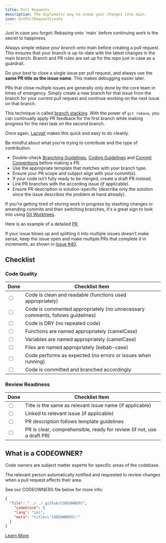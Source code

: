 ```yaml
---
title: Pull Requests
description: The diplomatic way to sneak your changes into main.
icon: GitPullRequestCreate
---
```



<Callout>
  Just in case you forgot: Rebasing onto `main` before continuing work is the
  secret to happiness.
</Callout>

Always simple rebase your branch onto main before creating a pull request. This ensures that your branch is up-to-date with the latest changes in the main branch. Branch and PR rules are set up for the repo just in case as a guardrail.

Do your best to close a single issue per pull request, and always use the **same PR title as the issue name**. This makes debugging easier later.

<Callout>
PRs that close multiple issues are generally only done by the core team in times of emergency.
</Callout>

<Accordions>
<Accordion title="What if this issue blocks the next issue I want to work on?">
Simply create a new branch for that issue from the branch for your current pull request and continue working on the next issue on that branch.

This technique is called [branch stacking](https://medium.com/@lneves12/git-how-to-stack-multiple-git-branches-and-rebase-them-like-a-pro-91c0cdf67ef). With the power of `git rebase`, you can continually apply PR feedback for the first branch while making progress for the next task on the second branch.

Once again, [Lazygit](https://github.com/jesseduffield/lazygit) makes this quick and easy to do cleanly.
</Accordion>
</Accordions>

Be mindful about what you're trying to contribute and the type of contribution.
- Double-check [Branching Guidelines](/docs/contribution-guidelines/branching-guidelines), [Coding Guidelines](/docs/contribution-guidelines/coding-guidelines) and [Commit Conventions](/docs/contribution-guidelines/conventional-commits) before making a PR.
- Use the appropriate template that matches with your branch type.
- Ensure your PR scope and subject align with your commit(s).
- If your code isn’t fully ready to be merged, create a draft PR instead.
- Link PR branches with the according issue (if applicable).
- Ensure PR description is solution-specific (describe only the solution since the issue describes the problem at hand already).

If you're getting tired of storing work in progress by stashing changes or amending commits and then switching branches, it's a great sign to look into using [Git Worktrees](https://www.theserverside.com/blog/Coffee-Talk-Java-News-Stories-and-Opinions/Use-this-git-worktree-add-example-and-never-switch-branches-again).

Here is an example of a detailed [PR](https://github.com/cuhacking/2025/pull/60).

If your issue blows up and splitting it into multiple issues doesn't make sense, keep the issue open and make multiple PRs that complete it in increments, as shown in [Issue #40](https://github.com/cuhacking/2025/issues/40).

## Checklist

### **Code Quality**

<table>
  <thead>
    <tr>
      <th>Done</th>
      <th>Checklist Item</th>
    </tr>
  </thead>
  <tbody>
    <tr>
      <td><input type="checkbox" /></td>
      <td>Code is clean and readable (functions used appropriately)</td>
    </tr>
    <tr>
      <td><input type="checkbox" /></td>
      <td>Code is commented appropriately (no unnecessary comments, follows guidelines)</td>
    </tr>
    <tr>
      <td><input type="checkbox" /></td>
      <td>Code is DRY (no repeated code)</td>
    </tr>
    <tr>
      <td><input type="checkbox" /></td>
      <td>Functions are named appropriately (camelCase)</td>
    </tr>
    <tr>
      <td><input type="checkbox" /></td>
      <td>Variables are named appropriately (camelCase)</td>
    </tr>
    <tr>
      <td><input type="checkbox" /></td>
      <td>Files are named appropriately (kebab-case)</td>
    </tr>
    <tr>
      <td><input type="checkbox" /></td>
      <td>Code performs as expected (no errors or issues when running)</td>
    </tr>
    <tr>
      <td><input type="checkbox" /></td>
      <td>Code is committed and branched accordingly</td>
    </tr>
  </tbody>
</table>

### **Review Readiness**

<table>
  <thead>
    <tr>
      <th>Done</th>
      <th>Checklist Item</th>
    </tr>
  </thead>
  <tbody>
    <tr>
      <td><input type="checkbox" /></td>
      <td>Title is the same as relevant issue name (if applicable)</td>
    </tr>
    <tr>
      <td><input type="checkbox" /></td>
      <td>Linked to relevant issue (if applicable)</td>
    </tr>
    <tr>
      <td><input type="checkbox" /></td>
      <td>PR description follows template guidelines</td>
    </tr>
    <tr>
      <td><input type="checkbox" /></td>
      <td>PR is clear, comprehensible, ready for review (if not, use a draft PR)</td>
    </tr>
  </tbody>
</table>


## What is a CODEOWNER?

Code owners are subject matter experts for specific areas of the codebase.

The relevant person automatically notified and requested to review changes when a pull request affects their area.

See our CODEOWNERS file below for more info:
```json doc-gen:file
{
  "file": "../../.github/CODEOWNERS",
    "codeblock": {
    "lang": "ini",
    "meta": "title=\"CODEOWNERS\""
  }
}
```
[Learn More](https://docs.github.com/en/repositories/managing-your-repositorys-settings-and-features/customizing-your-repository/about-code-owners).
